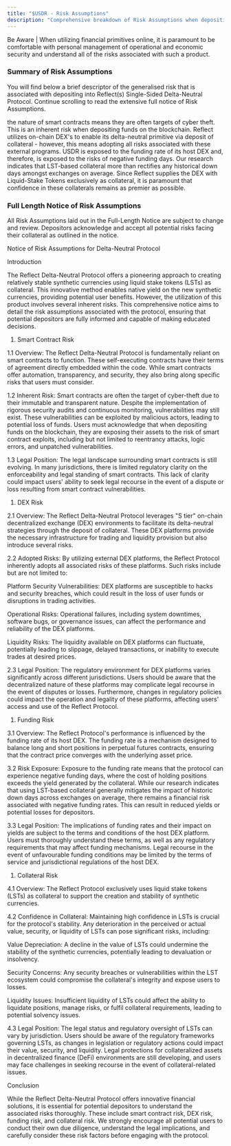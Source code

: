 ```yaml
---
title: "$USDR - Risk Assumptions"
description: "Comprehensive breakdown of Risk Assumptions when depositing into Reflect(s) USDR Protocol"
---
```


<Info>
  Be Aware | When utilizing financial primitives online, it is paramount to be comfortable with personal management of operational and economic security and understand all of the risks associated with such a product.
</Info>

### Summary of Risk Assumptions

You will find below a brief descriptor of the generalised risk that is associated with depositing into Reflect(s) Single-Sided Delta-Neutral Protocol. Continue scrolling to read the extensive full notice of Risk Assumptions.

<CardGroup cols="2">
  <Card title="Smart Contract Risk" icon="file-code" color="#2e90ff">
    the nature of smart contracts means they are often targets of cyber theft. This is an inherent risk when depositing funds on the blockchain.
  </Card>
  <Card title="Exchange Risk" icon="shuffle" color="#2e90ff">
    Reflect utilizes on-chain DEX's to enable its delta-neutral primitive via deposit of collateral - however, this means adopting all risks associated with these external programs.
  </Card>
  <Card title="Funding Rate Exposure" icon="percent" color="#2e90ff">
    USDR is exposed to the funding rate of its host DEX and, therefore, is exposed to the risks of negative funding days. Our research indicates that LST-based collateral more than rectifies any historical down days amongst exchanges on average.
  </Card>
  <Card title="Collateral Risk" icon="sack-dollar" color="#2e90ff">
    Since Reflect supplies the DEX with Liquid-Stake Tokens exclusively as collateral, it is paramount that confidence in these collaterals remains as premier as possible.
  </Card>
</CardGroup>

### Full Length Notice of Risk Assumptions

All Risk Assumptions laid out in the Full-Length Notice are subject to change and review. Depositors acknowledge and accept all potential risks facing their collateral as outlined in the notice.

<Accordion title="Full Notice of Risk Assumptions regarding Reflect Delta-Neutral Protocol." icon="file">
  Notice of Risk Assumptions for Delta-Neutral Protocol

  Introduction

  The Reflect Delta-Neutral Protocol offers a pioneering approach to creating relatively stable synthetic currencies using liquid stake tokens (LSTs) as collateral. This innovative method enables native yield on the new synthetic currencies, providing potential user benefits. However, the utilization of this product involves several inherent risks. This comprehensive notice aims to detail the risk assumptions associated with the protocol, ensuring that potential depositors are fully informed and capable of making educated decisions.

  1. Smart Contract Risk

  1.1 Overview: The Reflect Delta-Neutral Protocol is fundamentally reliant on smart contracts to function. These self-executing contracts have their terms of agreement directly embedded within the code. While smart contracts offer automation, transparency, and security, they also bring along specific risks that users must consider.

  1.2 Inherent Risk: Smart contracts are often the target of cyber-theft due to their immutable and transparent nature. Despite the implementation of rigorous security audits and continuous monitoring, vulnerabilities may still exist. These vulnerabilities can be exploited by malicious actors, leading to potential loss of funds. Users must acknowledge that when depositing funds on the blockchain, they are exposing their assets to the risk of smart contract exploits, including but not limited to reentrancy attacks, logic errors, and unpatched vulnerabilities.

  1.3 Legal Position: The legal landscape surrounding smart contracts is still evolving. In many jurisdictions, there is limited regulatory clarity on the enforceability and legal standing of smart contracts. This lack of clarity could impact users' ability to seek legal recourse in the event of a dispute or loss resulting from smart contract vulnerabilities.

  1. DEX Risk

  2.1 Overview: The Reflect Delta-Neutral Protocol leverages "S tier" on-chain decentralized exchange (DEX) environments to facilitate its delta-neutral strategies through the deposit of collateral. These DEX platforms provide the necessary infrastructure for trading and liquidity provision but also introduce several risks.

  2.2 Adopted Risks: By utilizing external DEX platforms, the Reflect Protocol inherently adopts all associated risks of these platforms. Such risks include but are not limited to:

  Platform Security Vulnerabilities: DEX platforms are susceptible to hacks and security breaches, which could result in the loss of user funds or disruptions in trading activities.

  Operational Risks: Operational failures, including system downtimes, software bugs, or governance issues, can affect the performance and reliability of the DEX platforms.

  Liquidity Risks: The liquidity available on DEX platforms can fluctuate, potentially leading to slippage, delayed transactions, or inability to execute trades at desired prices.

  2.3 Legal Position: The regulatory environment for DEX platforms varies significantly across different jurisdictions. Users should be aware that the decentralized nature of these platforms may complicate legal recourse in the event of disputes or losses. Furthermore, changes in regulatory policies could impact the operation and legality of these platforms, affecting users' access and use of the Reflect Protocol.

  1. Funding Risk

  3.1 Overview: The Reflect Protocol's performance is influenced by the funding rate of its host DEX. The funding rate is a mechanism designed to balance long and short positions in perpetual futures contracts, ensuring that the contract price converges with the underlying asset price.

  3.2 Risk Exposure: Exposure to the funding rate means that the protocol can experience negative funding days, where the cost of holding positions exceeds the yield generated by the collateral. While our research indicates that using LST-based collateral generally mitigates the impact of historic down days across exchanges on average, there remains a financial risk associated with negative funding rates. This can result in reduced yields or potential losses for depositors.

  3.3 Legal Position: The implications of funding rates and their impact on yields are subject to the terms and conditions of the host DEX platform. Users must thoroughly understand these terms, as well as any regulatory requirements that may affect funding mechanisms. Legal recourse in the event of unfavourable funding conditions may be limited by the terms of service and jurisdictional regulations of the host DEX.

  1. Collateral Risk

  4.1 Overview: The Reflect Protocol exclusively uses liquid stake tokens (LSTs) as collateral to support the creation and stability of synthetic currencies.

  4.2 Confidence in Collateral: Maintaining high confidence in LSTs is crucial for the protocol's stability. Any deterioration in the perceived or actual value, security, or liquidity of LSTs can pose significant risks, including:

  Value Depreciation: A decline in the value of LSTs could undermine the stability of the synthetic currencies, potentially leading to devaluation or insolvency.

  Security Concerns: Any security breaches or vulnerabilities within the LST ecosystem could compromise the collateral's integrity and expose users to losses.

  Liquidity Issues: Insufficient liquidity of LSTs could affect the ability to liquidate positions, manage risks, or fulfil collateral requirements, leading to potential solvency issues.

  4.3 Legal Position: The legal status and regulatory oversight of LSTs can vary by jurisdiction. Users should be aware of the regulatory frameworks governing LSTs, as changes in legislation or regulatory actions could impact their value, security, and liquidity. Legal protections for collateralized assets in decentralized finance (DeFi) environments are still developing, and users may face challenges in seeking recourse in the event of collateral-related issues.

  Conclusion

  While the Reflect Delta-Neutral Protocol offers innovative financial solutions, it is essential for potential depositors to understand the associated risks thoroughly. These include smart contract risk, DEX risk, funding risk, and collateral risk. We strongly encourage all potential users to conduct their own due diligence, understand the legal implications, and carefully consider these risk factors before engaging with the protocol.
</Accordion>